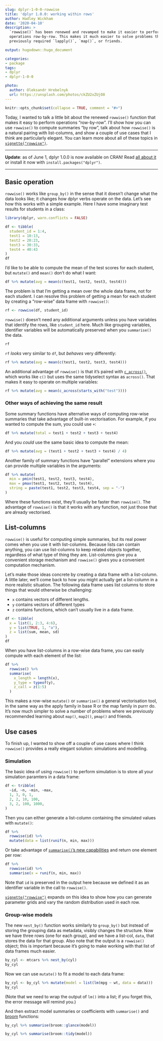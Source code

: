 ```yaml
---
slug: dplyr-1-0-0-rowwise
title: 'dplyr 1.0.0: working within rows'
author: Hadley Wickham
date: '2020-04-10'
description: >
  `rowwise()` has been renewed and revamped to make it easier to perform
  operations row-by-row. This makes it much easier to solve problems that
  previously required `lapply()`, `map()`, or friends.

output: hugodown::hugo_document

categories:
- package
tags:
- dplyr
- dplyr-1-0-0

photo:
  author: Oleksandr Hrebelnyk
  url: https://unsplash.com/photos/ckZU2xZUjO8
---
```


```r
knitr::opts_chunk$set(collapse = TRUE, comment = "#>")
```

Today, I wanted to talk a little bit about the renewed `rowwise()` function that makes it easy to perform operations "row-by-row". I'll show how you can use `rowwise()` to compute summaries "by row", talk about how `rowwise()` is a natural pairing with list-columns, and show a couple of use cases that I think are particularly elegant. You can learn more about all of these topics in  [`vignette("rowwise")`](https://dplyr.tidyverse.org/dev/articles/rowwise.html).

---

**Update**: as of June 1, dplyr 1.0.0 is now available on CRAN! Read [all about  it](/blog/2020/06/dplyr-1-0-0/) or install it now with `install.packages("dplyr")`.

---

## Basic operation

`rowwise()` works like `group_by()` in the sense that it doesn't change what the data looks like; it changes how dplyr verbs operate on the data. Let's see how this works with a simple example. Here I have some imaginary test results for students in a class:

```r
library(dplyr, warn.conflicts = FALSE)

df <- tibble(
  student_id = 1:4,
  test1 = 10:13,
  test2 = 20:23,
  test3 = 30:33,
  test4 = 40:43
)
df
```

I'd like to be able to compute the mean of the test scores for each student, but `mutate()` and `mean()` don't do what I want:

```r
df %>% mutate(avg = mean(c(test1, test2, test3, test4)))
```

The problem is that I'm getting a mean over the whole data frame, not for each student. I can resolve this problem of getting a mean for each student by creating a "row-wise" data frame with `rowwise()`:

```r
rf <- rowwise(df, student_id)
```

`rowwise()` doesn't need any additional arguments unless you have variables that identify the rows, like `student_id` here. Much like grouping variables, identifier variables will be automatically preserved when you `summarise()` the data.

```r
rf
```

`rf` _looks_ very similar to `df`, but _behaves_ very differently:

```r
rf %>% mutate(avg = mean(c(test1, test2, test3, test4)))
```
An additional advantage of `rowwise()` is that it's paired with [`c_across()`](https://dplyr.tidyverse.org/dev/reference/across.html), which works like `c()` but uses the same tidyselect syntax as `across()`. That makes it easy to operate on multiple variables:

```r
rf %>% mutate(avg = mean(c_across(starts_with("test"))))
```
### Other ways of achieving the same result

Some summary functions have alternative ways of computing row-wise summaries that take advantage of built-in vectorisation. For example, if you wanted to compute the sum, you could use `+`:

```r
df %>% mutate(total = test1 + test2 + test3 + test4)
```
And you _could_ use the same basic idea to compute the mean:

```r
df %>% mutate(avg = (test1 + test2 + test3 + test4) / 4)
```

Another family of summary functions have "parallel" extensions where you can provide multiple variables in the arguments:

```r
df %>% mutate(
  min = pmin(test1, test2, test3, test4),
  max = pmax(test1, test2, test3, test4),
  string = paste(test1, test2, test3, test4, sep = "-")
)
```

Where these functions exist, they'll usually be faster than `rowwise()`. The advantage of `rowwise()` is that it works with any function, not just those that are already vectorised.

## List-columns

`rowwise()` is useful for computing simple summaries, but its real power comes when you use it with list-columns. Because lists can contain anything, you can use list-columns to keep related objects together, regardless of what type of thing they are. List-columns give you a convenient storage mechanism and `rowwise()` gives you a convenient computation mechanism.

Let's make those ideas concrete by creating a data frame with a list-column. A little later, we'll come back to how you might actually get a list-column in a more realistic situation. The following data frame uses list columns to store things that would otherwise be challenging:

* `x` contains vectors of different lengths.
* `y` contains vectors of different types
* `z` contains functions, which can't usually live in a data frame.

```r
df <- tibble(
  x = list(1, 2:3, 4:6),
  y = list(TRUE, 1, "a"),
  z = list(sum, mean, sd)
)
df
```

When you have list-columns in a row-wise data frame, you can easily compute with each element of the list:

```r
df %>%
  rowwise() %>%
  summarise(
    x_length = length(x),
    y_type = typeof(y),
    z_call = z(1:5)
  )
```

This makes a row-wise `mutate()` or `summarise()` a general vectorisation tool, in the same way as the apply family in base R or the map family in purrr do. It's now much simpler to solve a number of problems where we previously recommended learning about `map()`, `map2()`, `pmap()` and friends.

## Use cases

To finish up, I wanted to show off a couple of use cases where I think `rowwise()` provides a really elegant solution: simulations and modelling.

### Simulation

The basic idea of using `rowwise()` to perform simulation is to store all your simulation paramters in a data frame:

```r
df <- tribble(
  ~id, ~n, ~min, ~max,
  1, 3, 0, 1,
  2, 2, 10, 100,
  3, 2, 100, 1000,
)
```

Then you can either generate a list-column containing the simulated values with `mutate()`:

```r
df %>%
  rowwise(id) %>%
  mutate(data = list(runif(n, min, max)))
```

Or take advantage of [`summarise()`'s new capabilities](https://www.tidyverse.org/blog/2020/03/dplyr-1-0-0-summarise/) and return one element per row: 

```r
df %>%
  rowwise(id) %>%
  summarise(x = runif(n, min, max))
```

Note that `id` is preserved in the output here because we defined it as an identifier variable in the call to `rowwise()`.

[`vignette("rowwise")`](https://dplyr.tidyverse.org/dev/articles/rowwise.html#repeated-function-calls-1) expands on this idea to show how you can generate parameter grids and vary the random distribution used in each row.

### Group-wise models

The new `nest_by()` function works similarly to `group_by()` but instead of storing the grouping data as metadata, visibly changes the structure. Now we have three rows (one for each group), and we have a list-col, `data`, that stores the data for that group. Also note that the output is a `rowwise()` object; this is important because it’s going to make working with that list of data frames much easier.

```r
by_cyl <- mtcars %>% nest_by(cyl)
by_cyl
```

Now we can use `mutate()` to fit a model to each data frame:

```r
by_cyl <- by_cyl %>% mutate(model = list(lm(mpg ~ wt, data = data)))
by_cyl
```

(Note that we need to wrap the output of `lm()` into a list; if you forget this, the error message will remind you.)

And then extract model summaries or coefficients with `summarise()` and [broom](http://broom.tidyverse.org/) functions:

```r
by_cyl %>% summarise(broom::glance(model))

by_cyl %>% summarise(broom::tidy(model))
```
